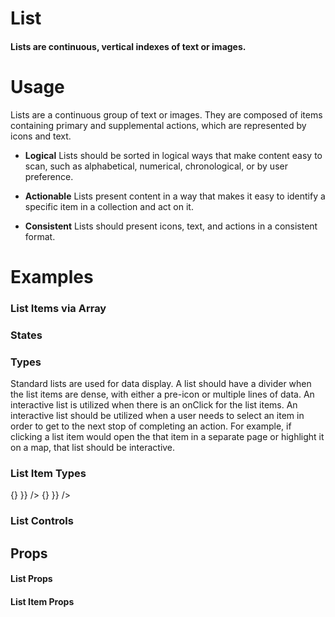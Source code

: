 
<Meta title="Data Display|List" component={List} />

# List

#### Lists are continuous, vertical indexes of text or images.

<Preview withToolbar>
  <Story name="Standard">
    <List title="My List">
      <ListItem title="List Item" />
      <ListItem title="List Item" />
      <ListItem title="List Item" />
    </List>
  </Story>
</Preview>

# Usage

Lists are a continuous group of text or images. They are composed of items containing primary and supplemental actions, which are represented by icons and text.

- **Logical**
Lists should be sorted in logical ways that make content easy to scan, such as alphabetical, numerical, chronological, or by user preference.

- **Actionable**
Lists present content in a way that makes it easy to identify a specific item in a collection and act on it.

- **Consistent**
Lists should present icons, text, and actions in a consistent format.

# Examples

### List Items via Array

<Preview withToolbar>
  <Story name="List Items via Array">
    <List title="List Items via Array" data={listData} />
  </Story>
</Preview>

### States

<Preview>
  <Story name="States">
    <List>
      <ListItem
        title="List Item (standard)"
        description="This is the description"
      />
      <ListItem
        title="List Item (selected)"
        description="This is the description"
        isSelected
      />
      <ListItem
        title="List Item (disabled)"
        description="This is the description"
        disabled
      />
    </List>
  </Story>
</Preview>

### Types

Standard lists are used for data display. A list should have a divider when the list items are dense, with either a pre-icon or multiple lines of data. An interactive list is utilized when there is an onClick for the list items. An interactive list should be utilized when a user needs to select an item in order to get to the next stop of completing an action. For example, if clicking a list item would open the that item in a separate page or highlight it on a map, that list should be interactive.

<Preview>
  <Story name="Types">
    <Grid columns="2">
      <List title="Standard">
        <ListItem
          title="List Item"
          description="This is the description"
        />
        <ListItem
          title="List Item"
          description="This is the description"
        />
        <ListItem
          title="List Item"
          description="This is the description"
        />
      </List>
      <List title="Standard (inverse)" isInverse>
        <ListItem
          title="List Item"
          description="This is the description"
        />
        <ListItem
          title="List Item"
          description="This is the description"
        />
        <ListItem
          title="List Item"
          description="This is the description"
        />
      </List>
      <List title="With a Divider" isDivided>
        <ListItem
          title="List Item"
          description="This is the description"
        />
        <ListItem
          title="List Item"
          description="This is the description"
        />
        <ListItem
          title="List Item"
          description="This is the description"
        />
      </List>
      <List title="With a Divider (inverse)" isDivided isInverse>
        <ListItem
          title="List Item"
          description="This is the description"
        />
        <ListItem
          title="List Item"
          description="This is the description"
        />
        <ListItem
          title="List Item"
          description="This is the description"
        />
      </List>
      <List title="Interactive" isInteractive>
        <ListItem title="List Item" description="This is the description" />
        <ListItem title="List Item" description="This is the description" />
        <ListItem title="List Item" description="This is the description" />
      </List>
       <List title="Interactive (inverse)" isInteractive isInverse>
        <ListItem title="List Item" description="This is the description" />
        <ListItem title="List Item" description="This is the description" />
        <ListItem title="List Item" description="This is the description" />
      </List>
    </Grid>
  </Story>
</Preview>

### List Item Types

<Preview>
  <Story name="List Item Types">
    <Grid columns="2">
      <List title="Pre-Label">
        <ListItem
          title="List Item"
          description="This is the description"
          pre={{ label: "AB" }}
        />
        <ListItem
          title="List Item"
          description="This is the description"
          pre={{ label: "CD" }}
        />
        <ListItem
          title="List Item"
          description="This is the description"
          pre={{ label: "EF" }}
        />
        <ListItem
          title="List Item"
          description="This is the description"
          pre={{ label: "GH" }}
        />
      </List>
      <List title="Post Label">
        <ListItem
          title="List Item"
          description="This is the description"
          post={{ type: "label", label: "Label" }}
        />
        <ListItem
          title="List Item"
          description="This is the description"
          post={{ type: "label", label: "6" }}
        />
        <ListItem
          title="List Item"
          description="This is the description"
          post={{ type: "label", label: "NEW!" }}
        />
        <ListItem
          title="List Item"
          description="This is the description"
          post={{ type: "label", label: "9" }}
        />
      </List>
      <List title="Post Icon">
        <ListItem
          title="List Item"
          description="This is the description"
          post={{ type: "icon", icon: "right" }}
        />
        <ListItem
          title="List Item"
          description="This is the description"
          post={{ type: "icon", icon: "info" }}
        />
        <ListItem
          title="List Item"
          description="This is the description"
          post={{ type: "icon", icon: "home", onClick: () => {} }}
        />
        <ListItem
          title="List Item"
          description="This is the description"
          post={{ type: "icon", icon: "bookmark", onClick: () => {} }}
        />
      </List>
    </Grid>
  </Story>
</Preview>

### List Controls

<Preview>
  <Story name="List Controls">
    <Grid columns="2">
      <List title="Checkbox">
        <ListItem
          title="List Item"
          description="This is the description"
          post={{ type: "checkbox" }}
        />
        <ListItem
          title="List Item"
          description="This is the description"
          post={{ type: "checkbox" }}
        />
        <ListItem
          title="List Item"
          description="This is the description"
          post={{ type: "checkbox" }}
        />
        <ListItem
          title="List Item"
          description="This is the description"
          post={{ type: "checkbox" }}
        />
      </List>
      <List title="Toggle">
        <ListItem
          title="List Item"
          description="This is the description"
          post={{ type: "toggle" }}
        />
        <ListItem
          title="List Item"
          description="This is the description"
          post={{ type: "toggle" }}
        />
        <ListItem
          title="List Item"
          description="This is the description"
          post={{ type: "toggle" }}
        />
        <ListItem
          title="List Item"
          description="This is the description"
          post={{ type: "toggle" }}
        />
      </List>
    </Grid>
  </Story>
</Preview>

## Props

#### List Props
<Props of={List} />

#### List Item Props
<Props of={ListItem} />
